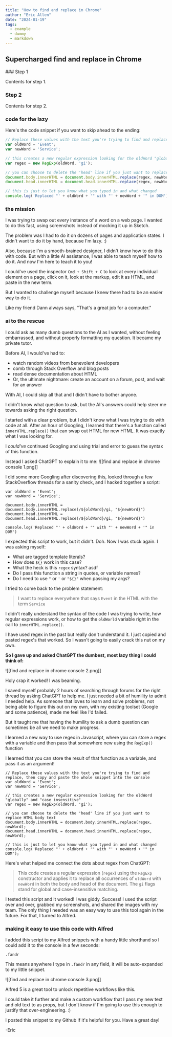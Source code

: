 ```yaml
---
title: "How to find and replace in Chrome"
author: "Eric Allen"
date: "2024-01-19"
tags:
  - example
  - dummy
  - markdown
---
```



## Supercharged find and replace in Chrome

<Steps>
### Step 1
 
Contents for step 1.
 
### Step 2
 
Contents for step 2.
</Steps>

### code for the lazy

Here's the code snippet if you want to skip ahead to the ending:

```js
// Replace these values with the text you're trying to find and replace
var oldWord = 'Event';
var newWord = 'Service';

// this creates a new regular expression looking for the oldWord "globally" and "case insensitive"
var regex = new RegExp(oldWord, 'gi');

// you can choose to delete the 'head' line if you just want to replace HTML body text
document.body.innerHTML = document.body.innerHTML.replace(regex, newWord);
document.head.innerHTML = document.head.innerHTML.replace(regex, newWord);

// this is just to let you know what you typed in and what changed
console.log('Replaced "' + oldWord + '" with "' + newWord + '" in DOM');

```

### the mission

I was trying to swap out every instance of a word on a web page. I wanted to do this fast, using screenshots instead of mocking it up in Sketch.

The problem was I had to do it on dozens of pages and application states. I didn't want to do it by hand, because I'm lazy. :)

Also, because I'm a smooth-brained designer, I didn't know how to do this with code. But with a little AI assistance, I was able to teach myself how to do it. And now I'm here to teach it to you!

I could've used the inspector `Cmd + Shift + C` to look at every individual element on a page, click on it, look at the markup, edit it as HTML, and paste in the new term.

But I wanted to challenge myself because I knew there had to be an easier way to do it.

Like my friend Dann always says, "That's a great job for a computer."

### ai to the rescue

I could ask as many dumb questions to the AI as I wanted, without feeling embarrassed, and without properly formatting my question. It became my private tutor.

Before AI, I would've had to:

- watch random videos from benevolent developers
- comb through Stack Overflow and blog posts
- read dense documentation about HTML
- Or, the ultimate nightmare: create an account on a forum, post, and wait for an answer

With AI, I could skip all that and I didn't have to bother anyone.

I didn't know what question to ask, but the AI's answers could help steer me towards asking the right question.

I started with a clear problem, but I didn't know what I was trying to do with code at all. After an hour of Googling, I learned that there's a function called `innerHTML.replace()` that can swap out HTML for new HTML. It was exactly what I was looking for.

I *could've* continued Googling and using trial and error to guess the syntax of this function.

Instead I asked ChatGPT to explain it to me: ![[find and replace in chrome console 1.png]]

I did some more Googling after discovering this, looked through a few StackOverflow threads for a sanity check, and I hacked together a script:

```JS
var oldWord = 'Event'; 
var newWord = 'Service';

document.body.innerHTML = document.body.innerHTML.replace(/${oldWord}/gi, "${newWord}") 
document.head.innerHTML = document.head.innerHTML.replace(/${oldWord}/gi, "${newWord}") 

console.log('Replaced "' + oldWord + '" with "' + newWord + '" in DOM')
```

I expected this script to work, but it didn't. Doh. Now I was stuck again. I was asking myself:

- What are tagged template literals?
- How does `${}` work in this case?
- What the heck is this `regex` syntax? asdf
- Do I pass this function a string in quotes, or variable names?
- Do I need to use `"` or `'` or `"${}"` when passing my args?

I tried to come back to the problem statement:

>I want to replace everywhere that says `Event` in the HTML with the term `Service`

I didn't really understand the syntax of the code I was trying to write, how regular expressions work, or how to get the `oldWorld` variable right in the call to `innerHTML.replace()`.

I have used regex in the past but really don't understand it. I just copied and pasted regex's that worked. So I wasn't going to easily crack this nut on my own.

**So I gave up and asked ChatGPT the dumbest, most lazy thing I could think of:**

![[find and replace in chrome console 2.png]]

Holy crap it worked! I was beaming.

I saved myself probably 2 hours of searching through forums for the right thread by asking ChatGPT to help me. I just needed a bit of humility to admit I needed help. As someone that loves to learn and solve problems, not being able to figure this out on my own, with my existing toolset (Google and some patience), made me feel like I'd failed.  

But it taught me that having the humility to ask a dumb question can sometimes be all we need to make progress.

I learned a new way to use regex in Javascript, where you can store a regex with a variable and then pass that somewhere new using the `RegExp()` function

I learned that you can store the result of that function as a variable, and pass it as an argument!

```JS
// Replace these values with the text you're trying to find and replace, then copy and paste the whole snippet into the console
var oldWord = 'Event';
var newWord = 'Service';

// this creates a new regular expression looking for the oldWord "globally" and "case insensitive"
var regex = new RegExp(oldWord, 'gi');

// you can choose to delete the 'head' line if you just want to replace HTML body text
document.body.innerHTML = document.body.innerHTML.replace(regex, newWord);
document.head.innerHTML = document.head.innerHTML.replace(regex, newWord);

// this is just to let you know what you typed in and what changed
console.log('Replaced "' + oldWord + '" with "' + newWord + '" in DOM');

```

Here's what helped me connect the dots about regex from ChatGPT:
> This code creates a regular expression (`regex`) using the `RegExp` constructor and applies it to replace all occurrences of `oldWord` with `newWord` in both the body and head of the document. The `gi` flags stand for global and case-insensitive matching.

I tested this script and it worked! I was giddy. Success! I used the script over and over, grabbed my screenshots, and shared the images with my team. The only thing I needed was an easy way to use this tool again in the future. For that, I turned to Alfred.

### making it easy to use this code with Alfred

I added this script to my Alfred snippets with a handy little shorthand so I could add it to the console in a few seconds:

`.fandr`

This means anywhere I type in `.fandr` in any field, it will be auto-expanded to my little snippet.

![[find and replace in chrome console 3.png]]

Alfred 5 is a great tool to unlock repetitive workflows like this.

I could take it further and make a custom workflow that I pass my new text and old text to as props, but I don't know if I'm going to use this enough to justify that over-engineering. :)

I posted this snippet to my Github if it's helpful for you. Have a great day!

-Eric
